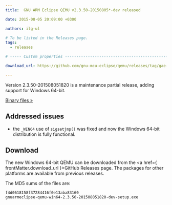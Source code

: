 ```yaml
---
title:  GNU ARM Eclipse QEMU v2.3.50-20150805*-dev released

date: 2015-08-05 20:09:00 +0300

authors: ilg-ul

# To be listed in the Releases page.
tags:
  - releases

# ----- Custom properties -----------------------------------------------------

download_url: https://github.com/gnu-mcu-eclipse/qemu/releases/tag/gae-2.3.50-20150805/

---
```


Version 2.3.50-201508051820 is a maintenance partial release, adding support for Windows 64-bit.

<!-- truncate -->

<p><a href={ frontMatter.download_url }>Binary files »</a></p>

## Addressed issues

* the `_WIN64` use of `sigsetjmp()` was fixed and now the Windows 64-bit distribution is fully functional.

## Download

The new Windows 64-bit QEMU can be downloaded from the <a href={ frontMatter.download_url }>GitHub Releases</a> page. The packages for other platforms are available from previous releases.

The MD5 sums of the files are:

	f4d0618158f37284416f0e13aba83160
	gnuarmeclipse-qemu-win64-2.3.50-201508051820-dev-setup.exe
